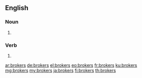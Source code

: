 ==English==

===Noun===
{{head|en|plural}}

# {{plural of|broker|lang=en}}

===Verb===
{{head|en|verb form}}

# {{en-third-person singular of|broker}}

[[ar:brokers]]
[[de:brokers]]
[[el:brokers]]
[[eo:brokers]]
[[fr:brokers]]
[[ku:brokers]]
[[mg:brokers]]
[[my:brokers]]
[[ja:brokers]]
[[fi:brokers]]
[[th:brokers]]